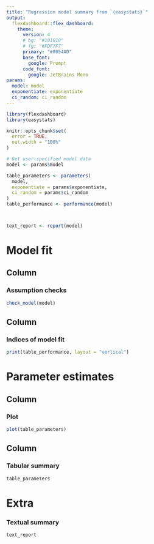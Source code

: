 ```yaml
---
title: "Regression model summary from `{easystats}`"
output: 
  flexdashboard::flex_dashboard:
    theme:
      version: 4
      # bg: "#101010"
      # fg: "#FDF7F7" 
      primary: "#0054AD"
      base_font:
        google: Prompt
      code_font:
        google: JetBrains Mono
params:
  model: model
  exponentiate: exponentiate
  ci_random: ci_random
---
```


```r
library(flexdashboard)
library(easystats)

knitr::opts_chunk$set(
  error = TRUE,
  out.width = "100%"
)
```

```r
# Get user-specified model data
model <- params$model

table_parameters <- parameters(
  model, 
  exponentiate = params$exponentiate,
  ci_random = params$ci_random
)
table_performance <- performance(model)



text_report <- report(model)
```

Model fit 
=====================================  

Column {data-width=550}
-----------------------------------------------------------------------

### Assumption checks

```r
check_model(model)
```

Column {data-width=450}
-----------------------------------------------------------------------

### Indices of model fit

```r
print(table_performance, layout = "vertical")
```

Parameter estimates
=====================================  

Column {data-width=550}
-----------------------------------------------------------------------

### Plot

```r
plot(table_parameters)
```

Column {data-width=450}
-----------------------------------------------------------------------

### Tabular summary

```r
table_parameters
```

Extra {data-orientation=rows}
=====================================    

### Textual summary

```r
text_report
```


